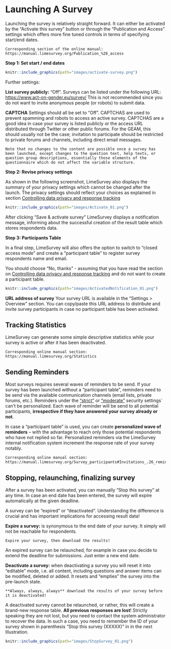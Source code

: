# Launching A Survey

Launching the survey is relatively straight forward. It can either be activated by the "Activate this survey" button or through the "Publication and Access" settings which offers more fine tuned controls in terms of specifying start/end dates.

```block
Corresponding section of the online manual: 
https://manual.limesurvey.org/Publication_%26_access 
```

**Step 1: Set start / end dates**

```r
knitr::include_graphics(path="images/activate-survey.png")
```

Further settings:

**List survey publicly:** "Off". Surveys can be listed under the following URL: <https://www.act-on-gender.eu/survey/> This is not recommended since you do not want to invite anonymous people (or robots) to submit data.

**CAPTCHA** Settings should all be set to "Off". CAPTCHAS are used to prevent spamming and robots to access an active survey. CAPTCHAS are a good idea in case your survey is listed publicly or the access URL distributed through Twitter or other public forums. For the GEAM, this should usually not be the case; invitation to participate should be restricted to private forums and channels, including direct email messages.

```block
Note that no changes to the content are possible once a survey has been launched, except changes to the question text, help texts, or question group descriptions, essentially those elements of the questionnaire which do not affect the variable structure. 
```

**Step 2: Revise privacy settings**

As shown in the following screenshot, LimeSurvey also displays the summary of your privacy settings which cannot be changed after the launch. The privacy settings should reflect your choices as explained in section [Controlling data privacy and response tracking](#launch-control-privacy)

```r
knitr::include_graphics(path="images/Activate_01.png")
```

After clicking "Save & activate survey" LimeSurvey displays a notification message, informing about the successful creation of the result table which stores respondents data.

**Step 3: Participants Table**

In a final step, LimeSurvey will also offers the option to switch to "closed access mode" and create a "participant table" to register survey respondents name and email.

You should choose "No, thanks" - assuming that you have read the section on [Controlling data privacy and response tracking](#launch-control-privacy) and do not want to create a participant table.

```r
knitr::include_graphics(path="images/ActivatedNotification_01.png")
```

**URL address of survey** Your survey URL is available in the "Settings \> Overview" section. You can copy/paste this URL address to distribute and invite survey participants in case no participant table has been activated.

## Tracking Statistics

LimeSurvey can generate some simple descriptive statistics while your survey is active or after it has been deactivated.

```block
Corresponding online manual section: https://manual.limesurvey.org/Statistics 
```

## Sending Reminders

Most surveys requires several waves of reminders to be send. If your survey has been launched without a "participant table", reminders need to be send via the available communication channels (email lists, private forums, etc.). Reminders under the ["strict"](#privacy-strict) or ["moderate"](#privacy-moderate) security settings\` can't be personalized. Each wave of reminder will be send to all potential participants, **irrespective if they have answered your survey already or not**.

In case a "participant table" is used, you can create **personalized wave of reminders** -- with the advantage to reach only those potential respondents who have not replied so far. Personalized reminders via the LimeSurvey internal notification system increment the response rate of your survey notably.

```block
Corresponding online manual section: https://manual.limesurvey.org/Survey_participants#Invitations_.26_reminders 
```

## Stopping, relaunching, finalizing survey

After a survey has been activated, you can manually "Stop this survey" at any time. In case an end date has been entered, the survey will expire automatically at the given deadline.

A survey can be "expired" or "deactivated". Understanding the difference is crucial and has important implications for accessing result data!

**Expire a survey:** is synonymous to the end date of your survey. It simply will not be reachable for respondents.

```block
Expire your survey, then download the results!
```

An expired survey can be relaunched, for example in case you decide to extend the deadline for submissions. Just enter a new end date.

**Deactivate a survey:** when deactivating a survey you will reset it into "editable" mode, i.e. all content, including questions and answer items can be modified, deleted or added. It resets and "empties" the survey into the pre-launch state.

```block
**Always, always, always** download the results of your survey before it is deactivated!  
```

A deactivated survey cannot be relaunched, or rather, this will create a brand-new response table. **All previous responses are lost**! Strictly speaking they are not lost, but you need to contact the system administrator to recover the data. In such a case, you need to remember the ID of your survey shown in parenthesis "Stop this survey (XXXXX)" in in the next Illustration.

```r
knitr::include_graphics(path="images/StopSurvey_01.png")
```
